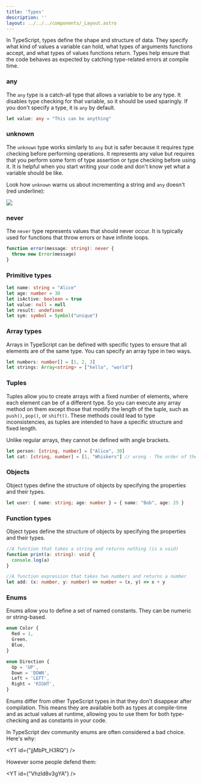 ```yaml
---
title: 'Types'
description: ''
layout: ../../../components/_Layout.astro
---
```



In TypeScript, types define the shape and structure of data. They specify what kind of values a variable can hold, what types of arguments functions accept, and what types of values functions return. Types help ensure that the code behaves as expected by catching type-related errors at compile time.

### any

The `any` type is a catch-all type that allows a variable to be any type. It disables type checking for that variable, so it should be used sparingly. If you don't specify a type, it is `any` by default.

```typescript
let value: any = "This can be anything"
```

### unknown

The `unknown` type works similarly to `any` but is safer because it requires type checking before performing operations. It represents any value but requires that you perform some form of type assertion or type checking before using it. It is helpful when you start writing your code and don't know yet what a variable should be like.

Look how `unknown` warns us about incrementing a string and `any` doesn't (red underline):

<Img src={unknown} />

### never

The `never` type represents values that should never occur. It is typically used for functions that throw errors or have infinite loops.

```typescript
function error(message: string): never {
  throw new Error(message)
}
```

### Primitive types

```typescript
let name: string = "Alice"
let age: number = 30
let isActive: boolean = true
let value: null = null
let result: undefined
let sym: symbol = Symbol("unique")
```

### Array types

Arrays in TypeScript can be defined with specific types to ensure that all elements are of the same type. You can specify an array type in two ways.

```typescript
let numbers: number[] = [1, 2, 3]
let strings: Array<string> = ["hello", "world"]
```

### Tuples

Tuples allow you to create arrays with a fixed number of elements, where each element can be of a different type. So you can execute any array method on them except those that modify the length of the tuple, such as `push()`, `pop()`, or `shift()`. These methods could lead to type inconsistencies, as tuples are intended to have a specific structure and fixed length. 

Unlike regular arrays, they cannot be defined with angle brackets.

```typescript
let person: [string, number] = ["Alice", 30]
let cat: [string, number] = [1, "Whiskers"] // wrong - The order of the types provided in a tuple matters.
```

### Objects

Object types define the structure of objects by specifying the properties and their types.

```typescript
let user: { name: string; age: number } = { name: "Bob", age: 25 }
```

### Function types

Object types define the structure of objects by specifying the properties and their types.

```typescript
//A function that takes a string and returns nothing (is a void)
function print(a: string): void {
  console.log(a)
}

//A function expression that takes two numbers and returns a number
let add: (x: number, y: number) => number = (x, y) => x + y 
```

### Enums

Enums allow you to define a set of named constants. They can be numeric or string-based.

```typescript
enum Color {
  Red = 1,
  Green,
  Blue,
}

enum Direction {
  Up = 'UP',
  Down = 'DOWN',
  Left = 'LEFT',
  Right = 'RIGHT',
}
```

Enums differ from other TypeScript types in that they don't disappear after compilation. This means they are available both as types at compile-time and as actual values at runtime, allowing you to use them for both type-checking and as constants in your code.

<Aside type="caution">

In TypeScript dev community enums are often considered a bad choice. Here's why:

<YT id={"jjMbPt_H3RQ"} />

However some people defend them:

<YT id={"VhzId8v3gYA"} />

</Aside>

